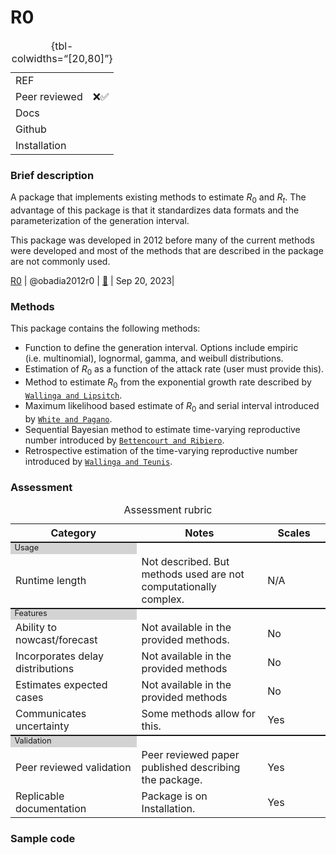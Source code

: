 # R0 { .unnumbered}

| | 
|:---|:--------|
| REF| |
| Peer reviewed| ❌✅|
| Docs| |
| Github|  |
| Installation | |
: {tbl-colwidths="[20,80]"}

### Brief description

A package that implements existing methods to estimate $R_0$ and $R_t$. The advantage of this package is that it standardizes data formats and the parameterization of the generation interval.

This package was developed in 2012 before many of the current methods were developed and most of the methods that are described in the package are not commonly used.

| [R0](package_R0.qmd) | @obadia2012r0 | [🔗](https://github.com/tobadia/R0) | Sep 20, 2023|

### Methods

This package contains the following methods:

- Function to define the generation interval. Options include empiric (i.e. multinomial), lognormal, gamma, and weibull distributions.
- Estimation of $R_0$ as a function of the attack rate (user must provide this).
- Method to estimate $R_0$ from the exponential growth rate described by [`Wallinga and Lipsitch`](https://pubmed.ncbi.nlm.nih.gov/17476782/).
- Maximum likelihood based estimate of $R_0$ and serial interval introduced by [`White and Pagano`](https://pubmed.ncbi.nlm.nih.gov/18058829/).
- Sequential Bayesian method to estimate time-varying reproductive number introduced by [`Bettencourt and Ribiero`](https://pubmed.ncbi.nlm.nih.gov/18478118/).
- Retrospective estimation of the time-varying reproductive number introduced by [`Wallinga and Teunis`](https://pubmed.ncbi.nlm.nih.gov/15353409/).

### Assessment

```{=html}
<table>
    <caption>Assessment rubric</caption>
    <!---HEADING --->
    <tr style="border-top: none;">
      <th style="font-weight: bold; width: 40%">Category</th>
      <th style="font-weight: bold; width: 40%">Notes</th>
      <th style="font-weight: bold; width: 20%">Scales</th>
    </tr>
    
        <!------ SECTION 1: USAGE -------->
    <tr columnspan="3", style="background-color: lightgrey;border-top: 2px solid;margin-top: 1;margin-bottom: 1; line-height: 1;font-size: 0.8em;">
      <td> Usage </td>
    </tr>

    <tr>
        <td>Runtime length</td>
        <td>Not described. But methods used are not computationally complex.</td>
        <td>
          N/A
        </td>
    </tr>
      
      <!------ SECTION 2: FEATURES -------->
    <tr columnspan="3", style="background-color: lightgrey;border-top: 2px solid;margin-top: 1;margin-bottom: 1; line-height: 1;font-size: 0.8em;">
      <td> Features </td>
    </tr>
        <tr>
        <td>Ability to nowcast/forecast</td>
        <td>Not available in the provided methods.</td>
        <td>
          No
                  </td>
    </tr>
                    <tr>
        <td>Incorporates delay distributions</td>
        <td>Not available in the provided methods</td>
        <td>
          No
        </td>
    </tr>
    
                        <tr>
        <td>Estimates expected cases </td>
        <td>Not available in the provided methods</td>
        <td>
          No
        </td>
    </tr>

                        <tr>
        <td>Communicates uncertainty</td>
        <td>Some methods allow for this.</td>
        <td>
Yes
        </td>
    </tr>

      <!------ SECTION 3: Validation -------->
    <tr columnspan="3", style="background-color: lightgrey;border-top: 2px solid;margin-top: 1;margin-bottom: 1; line-height: 1;font-size: 0.8em;">
      <td> Validation </td>
    </tr>
    
                        <tr>
        <td>Peer reviewed validation</td>
        <td>Peer reviewed paper published describing the package.</td>
        <td>
          Yes
        </td>
    </tr>
    
                        <tr>
        <td>Replicable documentation</td>
        <td>Package is on Installation.</td>
        <td>
          Yes
        </td>
    </tr>


</table>

```



### Sample code
